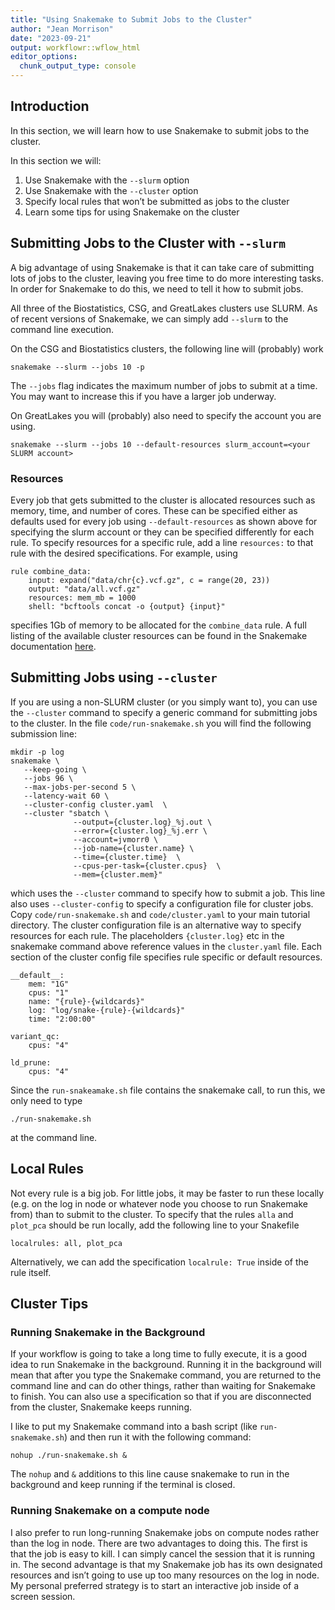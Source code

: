 ```yaml
---
title: "Using Snakemake to Submit Jobs to the Cluster"
author: "Jean Morrison"
date: "2023-09-21"
output: workflowr::wflow_html
editor_options:
  chunk_output_type: console
---
```


## Introduction

In this section, we will learn how to use Snakemake to submit jobs to the cluster.

In this section we will:

1. Use Snakemake with the `--slurm` option
2. Use Snakemake with the `--cluster` option
3. Specify local rules that won't be submitted as jobs to the cluster
3. Learn some tips for using Snakemake on the cluster


## Submitting Jobs to the Cluster with `--slurm`

A big advantage of using Snakemake is that it can take care of submitting lots of jobs to the cluster, leaving you free time to do more interesting tasks. In order for Snakemake to do this, we need to tell it how to submit jobs. 

All three of the Biostatistics, CSG, and GreatLakes clusters use SLURM. As of recent versions of Snakemake, we can simply add `--slurm` to the command line execution. 

On the CSG and Biostatistics clusters, the following line will (probably) work

```
snakemake --slurm --jobs 10 -p 
```

The `--jobs` flag indicates the maximum number of jobs to submit at a time. You may want to increase this if you have a larger job underway. 

On GreatLakes you will (probably) also need to specify the account you are using.

```
snakemake --slurm --jobs 10 --default-resources slurm_account=<your SLURM account>
```

### Resources

Every job that gets submitted to the cluster is allocated resources such as memory, time, and number of cores. These can be specified either as defaults used for every job using `--default-resources` as shown above for specifying the slurm account or they can be specified differently for each rule. To specify resources for a specific rule, add a line `resources:` to that rule with the desired specifications. For example, using 

```
rule combine_data:
    input: expand("data/chr{c}.vcf.gz", c = range(20, 23))
    output: "data/all.vcf.gz"
    resources: mem_mb = 1000
    shell: "bcftools concat -o {output} {input}"
```
specifies 1Gb of memory to be allocated for the `combine_data` rule. A full listing of the available cluster resources can be found in the Snakemake documentation [here](https://snakemake.readthedocs.io/en/stable/executing/cluster.html).

## Submitting Jobs using `--cluster`

If you are using a non-SLURM cluster (or you simply want to), you can use the `--cluster` command to specify a generic command for submitting jobs to the cluster. In the file `code/run-snakemake.sh` you will find the following submission line:

```
mkdir -p log
snakemake \
   --keep-going \
   --jobs 96 \
   --max-jobs-per-second 5 \
   --latency-wait 60 \
   --cluster-config cluster.yaml  \
   --cluster "sbatch \
              --output={cluster.log}_%j.out \
              --error={cluster.log}_%j.err \
              --account=jvmorr0 \
              --job-name={cluster.name} \
              --time={cluster.time}  \
              --cpus-per-task={cluster.cpus}  \
              --mem={cluster.mem}"
```

which uses the `--cluster` command to specify how to submit a job. This line also uses `--cluster-config` to specify a configuration file for cluster jobs. Copy `code/run-snakemake.sh` and `code/cluster.yaml` to your main tutorial directory. The cluster configuration file is an alternative way to specify resources for each rule. The placeholders `{cluster.log}` etc in the snakemake command above reference values in the `cluster.yaml` file. Each section of the cluster config file specifies rule specific or default resources. 

```
__default__:
    mem: "1G"
    cpus: "1"
    name: "{rule}-{wildcards}"
    log: "log/snake-{rule}-{wildcards}"
    time: "2:00:00"

variant_qc:
    cpus: "4"

ld_prune:
    cpus: "4"
```

Since the `run-snakeamake.sh` file contains the snakemake call, to run this, we only need to type 

```
./run-snakemake.sh
```

at the command line. 

## Local Rules 

Not every rule is a big job. For little jobs, it may be faster to run these locally (e.g. on the log in node or whatever node you choose to run Snakemake from) than to submit to the cluster. To specify that the rules `alla` and `plot_pca` should be run locally, add the following line to your Snakefile

```
localrules: all, plot_pca
```

Alternatively, we can add the specification `localrule: True` inside of the rule itself.


## Cluster Tips

### Running Snakemake in the Background

If your workflow is going to take a long time to fully execute, it is a good idea to run Snakemake in the background. Running it in the background will mean that after you type the Snakemake command, you are returned to the command line and can do other things, rather than waiting for Snakemake to finish. You can also use a specification so that if you are disconnected from the cluster, Snakemake keeps running. 

I like to put my Snakemake command into a bash script (like `run-snakemake.sh`) and then run it with the following command:

```
nohup ./run-snakemake.sh &
```

The `nohup` and `&` additions to this line cause snakemake to run in the background and keep running if the terminal is closed.

### Running Snakemake on a compute node

I also prefer to run long-running Snakemake jobs on compute nodes rather than the log in node. There are two advantages to doing this. The first is that the job is easy to kill. I can simply cancel the session that it is running in. The second advantage is that my Snakemake job has its own designated resources and isn't going to use up too many resources on the log in node. My personal preferred strategy is to start an interactive job inside of a screen session. 
